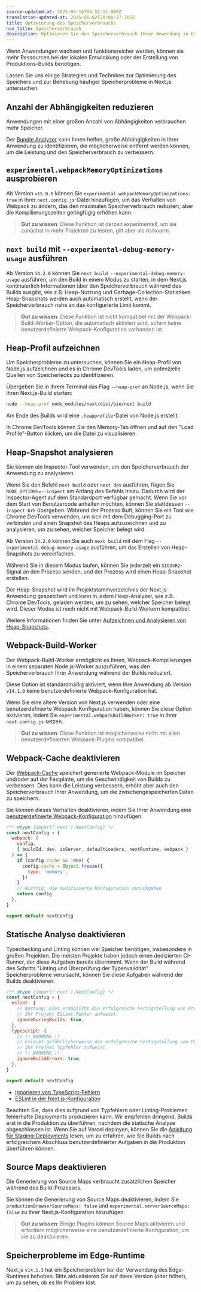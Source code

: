 ```yaml
---
source-updated-at: 2025-05-16T04:52:11.000Z
translation-updated-at: 2025-06-02T20:00:27.705Z
title: Optimierung des Speicherverbrauchs
nav_title: Speicherverbrauch
description: Optimieren Sie den Speicherverbrauch Ihrer Anwendung in Entwicklung und Produktion.
---
```


Wenn Anwendungen wachsen und funktionsreicher werden, können sie mehr Ressourcen bei der lokalen Entwicklung oder der Erstellung von Produktions-Builds benötigen.

Lassen Sie uns einige Strategien und Techniken zur Optimierung des Speichers und zur Behebung häufiger Speicherprobleme in Next.js untersuchen.

## Anzahl der Abhängigkeiten reduzieren

Anwendungen mit einer großen Anzahl von Abhängigkeiten verbrauchen mehr Speicher.

Der [Bundle Analyzer](/docs/app/guides/package-bundling) kann Ihnen helfen, große Abhängigkeiten in Ihrer Anwendung zu identifizieren, die möglicherweise entfernt werden können, um die Leistung und den Speicherverbrauch zu verbessern.

## `experimental.webpackMemoryOptimizations` ausprobieren

Ab Version `v15.0.0` können Sie `experimental.webpackMemoryOptimizations: true` in Ihrer `next.config.js`-Datei hinzufügen, um das Verhalten von Webpack zu ändern, das den maximalen Speicherverbrauch reduziert, aber die Kompilierungszeiten geringfügig erhöhen kann.

> **Gut zu wissen**: Diese Funktion ist derzeit experimentell, um sie zunächst in mehr Projekten zu testen, gilt aber als risikoarm.

## `next build` mit `--experimental-debug-memory-usage` ausführen

Ab Version `14.2.0` können Sie `next build --experimental-debug-memory-usage` ausführen, um den Build in einem Modus zu starten, in dem Next.js kontinuierlich Informationen über den Speicherverbrauch während des Builds ausgibt, wie z.B. Heap-Nutzung und Garbage-Collection-Statistiken. Heap-Snapshots werden auch automatisch erstellt, wenn der Speicherverbrauch nahe an das konfigurierte Limit kommt.

> **Gut zu wissen**: Diese Funktion ist nicht kompatibel mit der Webpack-Build-Worker-Option, die automatisch aktiviert wird, sofern keine benutzerdefinierte Webpack-Konfiguration vorhanden ist.

## Heap-Profil aufzeichnen

Um Speicherprobleme zu untersuchen, können Sie ein Heap-Profil von Node.js aufzeichnen und es in Chrome DevTools laden, um potenzielle Quellen von Speicherlecks zu identifizieren.

Übergeben Sie in Ihrem Terminal das Flag `--heap-prof` an Node.js, wenn Sie Ihren Next.js-Build starten:

```sh
node --heap-prof node_modules/next/dist/bin/next build
```

Am Ende des Builds wird eine `.heapprofile`-Datei von Node.js erstellt.

In Chrome DevTools können Sie den Memory-Tab öffnen und auf den "Load Profile"-Button klicken, um die Datei zu visualisieren.

## Heap-Snapshot analysieren

Sie können ein Inspector-Tool verwenden, um den Speicherverbrauch der Anwendung zu analysieren.

Wenn Sie den Befehl `next build` oder `next dev` ausführen, fügen Sie `NODE_OPTIONS=--inspect` am Anfang des Befehls hinzu. Dadurch wird der Inspector-Agent auf dem Standardport verfügbar gemacht.
Wenn Sie vor dem Start von Benutzercode anhalten möchten, können Sie stattdessen `--inspect-brk` übergeben. Während der Prozess läuft, können Sie ein Tool wie Chrome DevTools verwenden, um sich mit dem Debugging-Port zu verbinden und einen Snapshot des Heaps aufzuzeichnen und zu analysieren, um zu sehen, welcher Speicher belegt wird.

Ab Version `14.2.0` können Sie auch `next build` mit dem Flag `--experimental-debug-memory-usage` ausführen, um das Erstellen von Heap-Snapshots zu vereinfachen.

Während Sie in diesem Modus laufen, können Sie jederzeit ein `SIGUSR2`-Signal an den Prozess senden, und der Prozess wird einen Heap-Snapshot erstellen.

Der Heap-Snapshot wird im Projektstammverzeichnis der Next.js-Anwendung gespeichert und kann in jedem Heap-Analyzer, wie z.B. Chrome DevTools, geladen werden, um zu sehen, welcher Speicher belegt wird. Dieser Modus ist noch nicht mit Webpack-Build-Workern kompatibel.

Weitere Informationen finden Sie unter [Aufzeichnen und Analysieren von Heap-Snapshots](https://developer.chrome.com/docs/devtools/memory-problems/heap-snapshots).

## Webpack-Build-Worker

Der Webpack-Build-Worker ermöglicht es Ihnen, Webpack-Kompilierungen in einem separaten Node.js-Worker auszuführen, was den Speicherverbrauch Ihrer Anwendung während der Builds reduziert.

Diese Option ist standardmäßig aktiviert, wenn Ihre Anwendung ab Version `v14.1.0` keine benutzerdefinierte Webpack-Konfiguration hat.

Wenn Sie eine ältere Version von Next.js verwenden oder eine benutzerdefinierte Webpack-Konfiguration haben, können Sie diese Option aktivieren, indem Sie `experimental.webpackBuildWorker: true` in Ihrer `next.config.js` setzen.

> **Gut zu wissen**: Diese Funktion ist möglicherweise nicht mit allen benutzerdefinierten Webpack-Plugins kompatibel.

## Webpack-Cache deaktivieren

Der [Webpack-Cache](https://webpack.js.org/configuration/cache/) speichert generierte Webpack-Module im Speicher und/oder auf der Festplatte, um die Geschwindigkeit von Builds zu verbessern. Dies kann
die Leistung verbessern, erhöht aber auch den Speicherverbrauch Ihrer Anwendung, um die zwischengespeicherten Daten zu speichern.

Sie können dieses Verhalten deaktivieren, indem Sie Ihrer Anwendung eine [benutzerdefinierte Webpack-Konfiguration](/docs/app/api-reference/config/next-config-js/webpack) hinzufügen:

```js filename="next.config.mjs"
/** @type {import('next').NextConfig} */
const nextConfig = {
  webpack: (
    config,
    { buildId, dev, isServer, defaultLoaders, nextRuntime, webpack }
  ) => {
    if (config.cache && !dev) {
      config.cache = Object.freeze({
        type: 'memory',
      })
    }
    // Wichtig: die modifizierte Konfiguration zurückgeben
    return config
  },
}

export default nextConfig
```

## Statische Analyse deaktivieren

Typechecking und Linting können viel Speicher benötigen, insbesondere in großen Projekten.
Die meisten Projekte haben jedoch einen dedizierten CI-Runner, der diese Aufgaben bereits übernimmt.
Wenn der Build während des Schritts "Linting und Überprüfung der Typenvalidität" Speicherprobleme verursacht, können Sie diese Aufgaben während der Builds deaktivieren:

```js filename="next.config.mjs"
/** @type {import('next').NextConfig} */
const nextConfig = {
  eslint: {
    // Warnung: Dies ermöglicht die erfolgreiche Fertigstellung von Produktions-Builds, auch wenn
    // Ihr Projekt ESLint-Fehler aufweist.
    ignoreDuringBuilds: true,
  },
  typescript: {
    // !! WARNUNG !!
    // Erlaubt gefährlicherweise die erfolgreiche Fertigstellung von Produktions-Builds, auch wenn
    // Ihr Projekt Typfehler aufweist.
    // !! WARNUNG !!
    ignoreBuildErrors: true,
  },
}

export default nextConfig
```

- [Ignorieren von TypeScript-Fehlern](/docs/app/api-reference/config/typescript#disabling-typescript-errors-in-production)
- [ESLint in der Next.js-Konfiguration](/docs/pages/api-reference/config/next-config-js/eslint)

Beachten Sie, dass dies aufgrund von Typfehlern oder Linting-Problemen fehlerhafte Deployments produzieren kann.
Wir empfehlen dringend, Builds erst in die Produktion zu überführen, nachdem die statische Analyse abgeschlossen ist.
Wenn Sie auf Vercel deployen, können Sie die [Anleitung für Staging-Deployments](https://vercel.com/docs/deployments/managing-deployments#staging-and-promoting-a-production-deployment) lesen, um zu erfahren, wie Sie Builds nach erfolgreichem Abschluss benutzerdefinierter Aufgaben in die Produktion überführen können.

## Source Maps deaktivieren

Die Generierung von Source Maps verbraucht zusätzlichen Speicher während des Build-Prozesses.

Sie können die Generierung von Source Maps deaktivieren, indem Sie `productionBrowserSourceMaps: false` und `experimental.serverSourceMaps: false` zu Ihrer Next.js-Konfiguration hinzufügen.

> **Gut zu wissen**: Einige Plugins können Source Maps aktivieren und erfordern möglicherweise eine benutzerdefinierte Konfiguration, um sie zu deaktivieren.

## Speicherprobleme im Edge-Runtime

Next.js `v14.1.3` hat ein Speicherproblem bei der Verwendung des Edge-Runtimes behoben. Bitte aktualisieren Sie auf diese Version (oder höher), um zu sehen, ob es Ihr Problem löst.